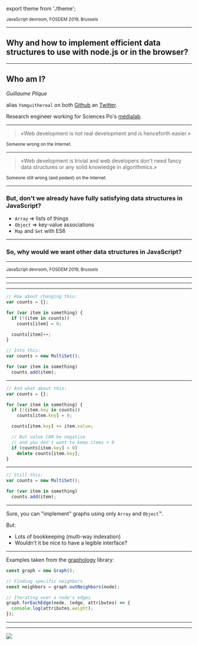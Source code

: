export theme from './theme';

<Head>
  <title>FOSDEM 2019 - Developing data structures for JavaScript</title>
  <link href="https://fonts.googleapis.com/css?family=Muli:900" rel="stylesheet" />
</Head>

<MainTitle />

<small>JavaScript devroom, FOSDEM 2019, Brussels</small>

---

## Why and how to implement efficient data structures to use with node.js or in the browser?

---

## Who am I?

*Guillaume Plique*

alias `Yomguithereal` on both [Github](https://github.com/Yomguithereal) an [Twitter](https://twitter.com/Yomguithereal).

Research engineer working for Sciences Po's [médialab](https://medialab.sciencespo.fr).

---

> «Web development is not real development and is henceforth easier.»

<div style={{textAlign: 'right'}}>
  <small>
    Someone wrong on the Internet.
  </small>
</div>

---

> «Web development is trivial and web developers don't need fancy data structures or any solid knowledge in algorithmics.»

<div style={{textAlign: 'right'}}>
  <small>
    Someone still wrong (and pedant) on the Internet.
  </small>
</div>

---

### But, don't we already have fully satisfying data structures in JavaScript?

* `Array` => lists of things
* `Object` => key-value associations
* `Map` and `Set` with ES6

---

### So, why would we want other data structures in JavaScript?

---

<MainTitleBis />

<small>JavaScript devroom, FOSDEM 2019, Brussels</small>

---

<Title affix="1.">Why?</Title>

---

<Title affix="1.1.">Convenience and bookkeeping</Title>

---


<Title affix="1.1.1." level={3}>A MultiSet</Title>

```js
// How about changing this:
var counts = {};

for (var item in something) {
  if (!(item in counts))
    counts[item] = 0;

  counts[item]++;
}

// Into this:
var counts = new MultiSet();

for (var item in something)
  counts.add(item);
```

---


```js
// And what about this:
var counts = {};

for (var item in something) {
  if (!(item.key in counts))
    counts[item.key] = 0;

  counts[item.key] += item.value;

  // But value CAN be negative
  // and you don't want to keep items < 0
  if (counts[item.key] < 0)
    delete counts[item.key];
}
```

---


<Title affix="1.1.1." level={3}>A MultiSet</Title>

```js
// Still this:
var counts = new MultiSet();

for (var item in something)
  counts.add(item);
```

---

<Title affix="1.1.2." level={3}>Complex structures: a Graph</Title>

Sure, you can "implement" graphs using only `Array` and `Object`™.

But:

* Lots of bookkeeping (multi-way indexation)
* Wouldn't it be nice to have a legible interface?

---

Examples taken from the [graphology](https://graphology.github.io/) library:

```js
const graph = new Graph();

// Finding specific neighbors
const neighbors = graph.outNeighbors(node);

// Iterating over a node's edges
graph.forEachEdge(node, (edge, attributes) => {
  console.log(attributes.weight);
});
```

---

<Title affix="1.2.">Sometimes Array and Objects are not enough</Title>

---

<Title affix="1.2.1." level={3}>The QuadTree</Title>

<img src="./img/quadtree.svg" />
